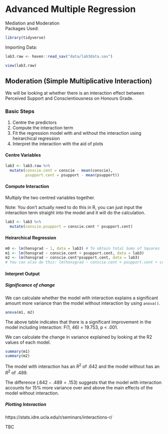 # Advanced Multiple Regression
Mediation and Moderation
<br>
Packages Used:
```r
library(tidyverse)
```


Importing Data:
```r
lab3.raw <- haven::read_sav("data/lab3data.sav")

view(lab3.raw)
```

## Moderation (Simple Multiplicative Interaction)
We will be looking at whether there is an interaction effect between Perceived Support and Conscientiousness on Honours Grade.

### Basic Steps {-}

1. Centre the predictors
2. Compute the interaction term
3. Fit the regression model with and without the interaction using heirarchical regression
4. Interpret the interaction with the aid of plots

#### Centre Variables {-}
```r
lab3 <- lab3.raw %>% 
  mutate(conscie.cent = conscie - mean(conscie),
         psupport.cent = psupport - mean(psupport))
```

#### Compute Interaction {-}
Multiply the two centred variables together.

Note: You don't actually need to do this in R, you can just input the interaction term straight into the model and it will do the calculation.

```r
lab3 <- lab3 %>% 
  mutate(conscie.psupport = conscie.cent * psupport.cent)
```

#### Heirarchical Regression {-}
```r
m0 <- lm(honsgrad ~ 1, data = lab3) # To obtain total Sums of Squares
m1 <- lm(honsgrad ~ conscie.cent + psupport.cent, data = lab3)
m2 <- lm(honsgrad ~ conscie.cent*psupport.cent, data = lab3) 
# You can also do this: lm(honsgrad ~ conscie.cent + psupport.cent + conscie.cent:psupport.cent, data = lab3)
```

#### Interpret Output {-}
##### Significance of change {-}
We can calculate whether the model with interaction explains a significant amount more variance than the model without interaction by using <code>anova()</code>.
```r
anova(m1, m2)
```

The above table indicates that there is a significant improvement in the model including interaction:  F(1, 46) = 19.753, p < .001.

We can calculate the change in variance explained by looking at the R2 values of each model.

```r
summary(m1)
summary(m2)
```

The model with interaction has an $R^2$ of .642 and the model without has an $R^2$ of .489.  

The difference ($.642-.489=.153$) suggests that the model with interaction accounts for 15% more variance over and above the main effects of the model without interaction.

##### Plotting Interaction {-}
https://stats.idre.ucla.edu/r/seminars/interactions-r/

TBC
















